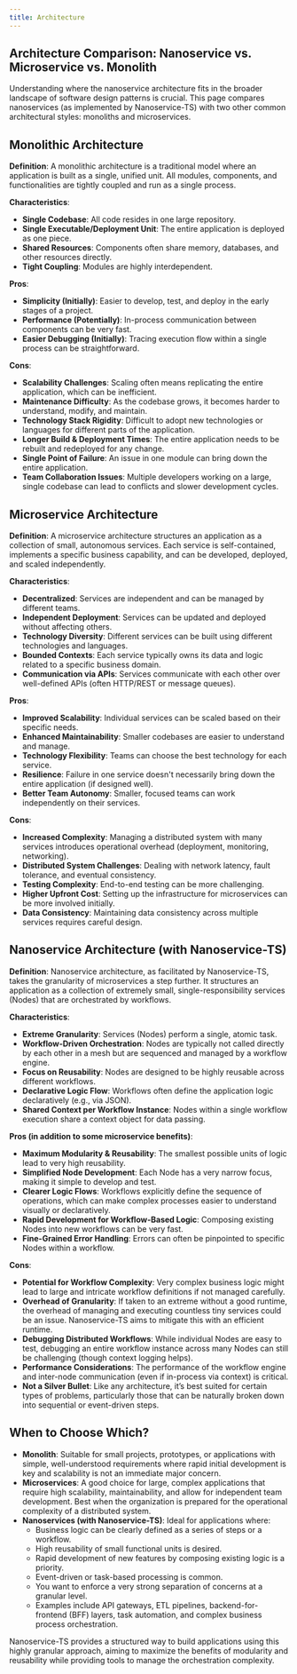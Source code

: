 ```yaml
---
title: Architecture
---
```


## Architecture Comparison: Nanoservice vs. Microservice vs. Monolith

Understanding where the nanoservice architecture fits in the broader landscape of software design patterns is crucial. This page compares nanoservices (as implemented by Nanoservice-TS) with two other common architectural styles: monoliths and microservices.

## Monolithic Architecture

**Definition**: A monolithic architecture is a traditional model where an application is built as a single, unified unit. All modules, components, and functionalities are tightly coupled and run as a single process.

**Characteristics**:
*   **Single Codebase**: All code resides in one large repository.
*   **Single Executable/Deployment Unit**: The entire application is deployed as one piece.
*   **Shared Resources**: Components often share memory, databases, and other resources directly.
*   **Tight Coupling**: Modules are highly interdependent.

**Pros**:
*   **Simplicity (Initially)**: Easier to develop, test, and deploy in the early stages of a project.
*   **Performance (Potentially)**: In-process communication between components can be very fast.
*   **Easier Debugging (Initially)**: Tracing execution flow within a single process can be straightforward.

**Cons**:
*   **Scalability Challenges**: Scaling often means replicating the entire application, which can be inefficient.
*   **Maintenance Difficulty**: As the codebase grows, it becomes harder to understand, modify, and maintain.
*   **Technology Stack Rigidity**: Difficult to adopt new technologies or languages for different parts of the application.
*   **Longer Build & Deployment Times**: The entire application needs to be rebuilt and redeployed for any change.
*   **Single Point of Failure**: An issue in one module can bring down the entire application.
*   **Team Collaboration Issues**: Multiple developers working on a large, single codebase can lead to conflicts and slower development cycles.

## Microservice Architecture

**Definition**: A microservice architecture structures an application as a collection of small, autonomous services. Each service is self-contained, implements a specific business capability, and can be developed, deployed, and scaled independently.

**Characteristics**:
*   **Decentralized**: Services are independent and can be managed by different teams.
*   **Independent Deployment**: Services can be updated and deployed without affecting others.
*   **Technology Diversity**: Different services can be built using different technologies and languages.
*   **Bounded Contexts**: Each service typically owns its data and logic related to a specific business domain.
*   **Communication via APIs**: Services communicate with each other over well-defined APIs (often HTTP/REST or message queues).

**Pros**:
*   **Improved Scalability**: Individual services can be scaled based on their specific needs.
*   **Enhanced Maintainability**: Smaller codebases are easier to understand and manage.
*   **Technology Flexibility**: Teams can choose the best technology for each service.
*   **Resilience**: Failure in one service doesn't necessarily bring down the entire application (if designed well).
*   **Better Team Autonomy**: Smaller, focused teams can work independently on their services.

**Cons**:
*   **Increased Complexity**: Managing a distributed system with many services introduces operational overhead (deployment, monitoring, networking).
*   **Distributed System Challenges**: Dealing with network latency, fault tolerance, and eventual consistency.
*   **Testing Complexity**: End-to-end testing can be more challenging.
*   **Higher Upfront Cost**: Setting up the infrastructure for microservices can be more involved initially.
*   **Data Consistency**: Maintaining data consistency across multiple services requires careful design.

## Nanoservice Architecture (with Nanoservice-TS)

**Definition**: Nanoservice architecture, as facilitated by Nanoservice-TS, takes the granularity of microservices a step further. It structures an application as a collection of extremely small, single-responsibility services (Nodes) that are orchestrated by workflows.

**Characteristics**:
*   **Extreme Granularity**: Services (Nodes) perform a single, atomic task.
*   **Workflow-Driven Orchestration**: Nodes are typically not called directly by each other in a mesh but are sequenced and managed by a workflow engine.
*   **Focus on Reusability**: Nodes are designed to be highly reusable across different workflows.
*   **Declarative Logic Flow**: Workflows often define the application logic declaratively (e.g., via JSON).
*   **Shared Context per Workflow Instance**: Nodes within a single workflow execution share a context object for data passing.

**Pros (in addition to some microservice benefits)**:
*   **Maximum Modularity & Reusability**: The smallest possible units of logic lead to very high reusability.
*   **Simplified Node Development**: Each Node has a very narrow focus, making it simple to develop and test.
*   **Clearer Logic Flows**: Workflows explicitly define the sequence of operations, which can make complex processes easier to understand visually or declaratively.
*   **Rapid Development for Workflow-Based Logic**: Composing existing Nodes into new workflows can be very fast.
*   **Fine-Grained Error Handling**: Errors can often be pinpointed to specific Nodes within a workflow.

**Cons**:
*   **Potential for Workflow Complexity**: Very complex business logic might lead to large and intricate workflow definitions if not managed carefully.
*   **Overhead of Granularity**: If taken to an extreme without a good runtime, the overhead of managing and executing countless tiny services could be an issue. Nanoservice-TS aims to mitigate this with an efficient runtime.
*   **Debugging Distributed Workflows**: While individual Nodes are easy to test, debugging an entire workflow instance across many Nodes can still be challenging (though context logging helps).
*   **Performance Considerations**: The performance of the workflow engine and inter-node communication (even if in-process via context) is critical.
*   **Not a Silver Bullet**: Like any architecture, it’s best suited for certain types of problems, particularly those that can be naturally broken down into sequential or event-driven steps.

## When to Choose Which?

*   **Monolith**: Suitable for small projects, prototypes, or applications with simple, well-understood requirements where rapid initial development is key and scalability is not an immediate major concern.
*   **Microservices**: A good choice for large, complex applications that require high scalability, maintainability, and allow for independent team development. Best when the organization is prepared for the operational complexity of a distributed system.
*   **Nanoservices (with Nanoservice-TS)**: Ideal for applications where:
    *   Business logic can be clearly defined as a series of steps or a workflow.
    *   High reusability of small functional units is desired.
    *   Rapid development of new features by composing existing logic is a priority.
    *   Event-driven or task-based processing is common.
    *   You want to enforce a very strong separation of concerns at a granular level.
    *   Examples include API gateways, ETL pipelines, backend-for-frontend (BFF) layers, task automation, and complex business process orchestration.

Nanoservice-TS provides a structured way to build applications using this highly granular approach, aiming to maximize the benefits of modularity and reusability while providing tools to manage the orchestration complexity.
